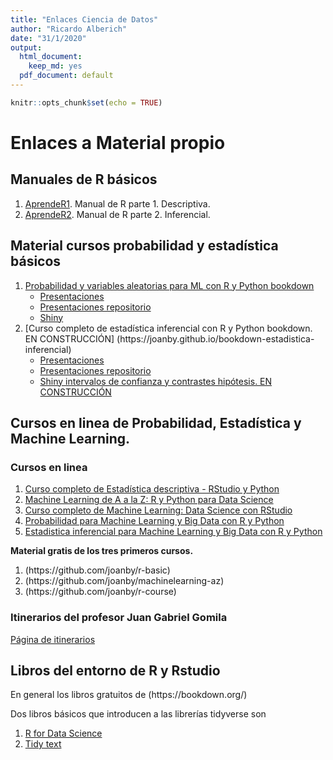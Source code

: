 ```yaml
---
title: "Enlaces Ciencia de Datos"
author: "Ricardo Alberich"
date: "31/1/2020"
output:
  html_document:
    keep_md: yes
  pdf_document: default
---
```


```r
knitr::opts_chunk$set(echo = TRUE)
```


# Enlaces a Material propio

## Manuales de R básicos

1. [AprendeR1](https://aprender-uib.github.io/AprendeR1/). Manual de R parte 1. Descriptiva.
2. [AprendeR2](https://aprender-uib.github.io/AprendeR2/).  Manual de R parte 2. Inferencial.

## Material cursos probabilidad y estadística básicos

1. [Probabilidad y variables aleatorias para ML con R y Python bookdown](https://joanby.github.io/bookdown-probabilidad)
    + [Presentaciones](https://joanby.github.io/probabilidad)
    + [Presentaciones repositorio](https://github.com/joanby/probabilidad)
    + [Shiny](https://joanby.shinyapps.io/DistribucionesNotables/)

2. [Curso completo de estadística inferencial con R y Python bookdown. EN CONSTRUCCIÓN] (https://joanby.github.io/bookdown-estadistica-inferencial)
    + [Presentaciones](https://joanby.github.io/estadistica-inferencial)
    + [Presentaciones repositorio](https://github.com/joanby/estadistica-inferencial)
    + [Shiny intervalos de confianza y contrastes hipótesis. EN CONSTRUCCIÓN](https://joanby.shinyapps.io/contrastes-hipotesis/)



## Cursos en linea de Probabilidad, Estadística y  Machine Learning.


### Cursos en linea

1. [Curso completo de Estadística descriptiva - RStudio y Python ](https://www.udemy.com/course/estadistica-descriptiva/)
2. [Machine Learning de A a la Z: R y Python para Data Science ](https://www.udemy.com/course/machinelearning-es/)
3. [Curso completo de Machine Learning: Data Science con RStudio](https://www.udemy.com/course/r-data-science/)
4. [Probabilidad para Machine Learning y Big Data con R y Python](https://www.udemy.com/course/probabilidad-y-variables-aleatorias-para-ml-con-r-y-python/)
5. [Estadistica inferencial para Machine Learning y Big Data con R y Python](https://www.udemy.com/course/estadisticainferencial/)

**Material  gratis de los tres primeros cursos.**

1. (https://github.com/joanby/r-basic)
2. (https://github.com/joanby/machinelearning-az)
3. (https://github.com/joanby/r-course)


### Itinerarios del profesor Juan Gabriel Gomila

[Página de itinerarios](https://frogames.es/rutas-de-aprendizaje/)

## Libros del entorno de R y Rstudio

En general los libros gratuitos de (https://bookdown.org/)

Dos libros  básicos que introducen a las librerías tidyverse son 

1. [R for Data Science](https://r4ds.had.co.nz/)
2. [Tidy text](https://www.tidytextmining.com/)

